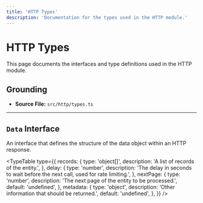 ```yaml
---
title: 'HTTP Types'
description: 'Documentation for the types used in the HTTP module.'
---
```



# HTTP Types

This page documents the interfaces and type definitions used in the HTTP module.

## Grounding

- **Source File:** `src/http/types.ts`

---

## `Data` Interface

An interface that defines the structure of the data object within an HTTP response.

<TypeTable
  type={{
    records: {
      type: 'object[]',
      description: 'A list of records of the entity.',
    },
    delay: {
      type: 'number',
      description: 'The delay in seconds to wait before the next call, used for rate limiting.',
    },
    nextPage: {
      type: 'number',
      description: 'The next page of the entity to be processed.',
      default: 'undefined',
    },
    metadata: {
      type: 'object',
      description: 'Other information that should be returned.',
      default: 'undefined',
    },
  }}
/>
